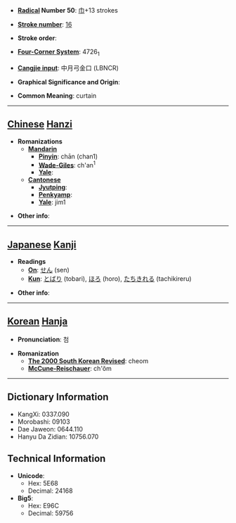 * '''[[Wiktionary:Chinese radical index| Radical]] Number 50''': [[Wiktionary:Chinese radical index 巾|巾]]+13 strokes

* '''[[Wiktionary:Chinese total strokes index|Stroke number]]''': [[Wiktionary:Chinese total strokes index 16|16]]

* '''Stroke order''': 

* '''[[Wiktionary:Chinese four corner index|Four-Corner System]]''': 4726<sub>1</sub>

* '''[[Wiktionary:Chinese Cangjie index|Cangjie input]]''': 中月弓金口 (LBNCR)

* '''Graphical Significance and Origin''': 

* '''Common Meaning''': curtain

----

== [[Chinese]] [[Hanzi]] ==

* '''Romanizations'''
** '''[[Mandarin]]'''
*** '''[[Pinyin]]''': chān (chan1)
*** '''[[Wade-Giles]]''': ch'an<sup>1</sup>
*** '''[[Yale]]''': 
** '''[[Cantonese]]'''
*** '''[[Jyutping]]''':
*** '''[[Penkyamp]]''': 
*** '''[[Yale]]''': jim1

* '''Other info''': 

----

== [[Japanese]] [[Kanji]] ==

* '''Readings'''
** '''[[On]]''': [[せん]] (sen)
** '''[[Kun]]''': [[とばり]] (tobari), [[ほろ]] (horo), [[たちきれる]] (tachikireru)

* '''Other info''':  

----

== [[Korean]] [[Hanja]] ==

* '''Pronunciation''': 첨

* '''Romanization'''
** '''[[The 2000 South Korean Revised Romanization|The 2000 South Korean Revised]]''': cheom
** '''[[McCune-Reischauer]]''': ch'ŏm

----

== Dictionary Information ==

* KangXi: 0337.090
* Morobashi: 09103
* Dae Jaweon: 0644.110
* Hanyu Da Zidian: 10756.070

== Technical Information ==

* '''Unicode''':
** Hex: 5E68
** Decimal: 24168
* '''Big5''':
** Hex: E96C
** Decimal: 59756
